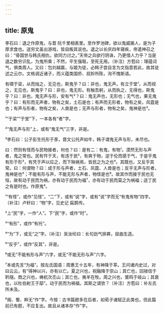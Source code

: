 ```yaml
---
---
---
```

title: 原鬼
---







李石曰：退之作原鬼，与晋 阮千里相表里。至作罗池碑，欲以鬼威猲人，是为子厚求食也。送穷文虽出游戏，皆自叛其说也。退之以长庆四年寝疾，帝遣神召之曰：“骨国世与韩氏相仇，欲同力讨之。”天帝之兵欲行阴诛，乃更借人力乎？当是退之数穷识乱，为鬼所乘；不然，平生强聒，至死无用。〔补注〕方苞曰：理蕴词气，俱类周人。又曰：包刘越嬴，与姬为徒，必韩子尝自言为文指意若此，故其徒述之云尔。文格调近诸子，而义蕴类国侨、叔肸所陈，洵不愧斯语。

有啸于梁，从而烛之，无见也，斯鬼乎？曰：非也，鬼无声。有立于堂¹，从而视之，无见也，斯鬼乎？曰：非也，鬼无形。有触吾躬，从而执之，无得也，斯鬼乎？曰：非也，鬼无声与形，安有气²？曰：鬼无声也，无形也；无气也，果无鬼乎？曰：有形而无声者，物有之矣，土石是也；有声而无形者，物有之矣，风霆是也；有声与形者，物有之矣，人兽是也；无声与形者，物有之矣，鬼神是也³。

¹“于梁”“于堂”下，一本各有“者”字。

²“鬼无声与形”上，或有“鬼无气”三字，非是。

³李石曰：公子彭生托形于豕，晋文公托声如牛，韩子谓鬼无声与形，未尽也。

曰：然则有怪而与民物接者，何也？曰：是有二：有鬼，有物¹。漠然无形与声者，鬼之常也。民有忤于天，有违于民²，有爽于物，逆于伦而感于气，于是乎鬼有形于形³，有凭于声以应之，而下殃祸焉，皆民之为之也⁴。其既也，又反乎其常。曰：何谓物？曰：成于形与声者，土石、风霆、人兽是也；反乎无声与形者，鬼神是也⁵；不能有形与声，不能无形与声者，物怪是也⁶。故其作而接于民也无恒，故有动于民而为祸，亦有动于民而为福⁷，亦有动于民而莫之为祸福；适丁民之有是时也。作原鬼⁸。

¹“有怪”，或作“见怪”。“二”下，或有“说”字，或有“说”字而无“有鬼有物”四字。〔补注〕卢轩曰：“物”字，见史记 扁鹊传。

²上“民”字，一作“人”。下“民”字，或作“时”。

³“有形”，或作“有托”。

⁴“为”下，或无“之”字。〔补注〕吴汝纶曰：长句劲气排奡，屈曲生造。

⁵“反乎”，或作“反其”，非是。

⁶或无“不能有形与声”六字，或无“不能无形与声”六字。

⁷本或先言“为福”。按左氏国语：周惠王十五年，有神降于莘。王问诸内史过，对曰云云，有“得神以兴，亦有以亡。夏之兴也，祝融降于崇山；其亡也，回禄信于耹隧。商之兴也，梼杌次丕山；其亡也，夷羊在牧。周之兴也，鷟鸣于岐山；其衰也，以杜伯射王于鄗”。动于民而为祸福，其斯之谓欤？〔补注〕方苞曰：补左氏所未及。

⁸阁、蜀、粹无“作”字。今按：古书篇题多在后者，如荀子诸赋正此类也，但此篇前已有题，不应复出。故且从诸本存“作”字。